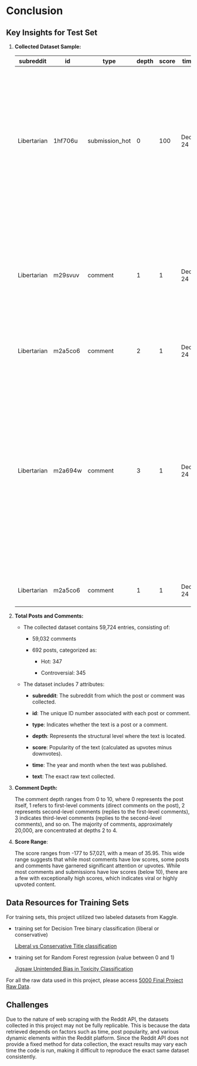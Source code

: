 # Conclusion

## Key Insights for Test Set

1.  **Collected Dataset Sample:**

    | subreddit   | id      | type           | depth | score | time   | text                                                                                                                                                                                                                                                                                                              |
    |-------------|---------|----------------|-------|-------|--------|-------------------------------------------------------------------------------------------------------------------------------------------------------------------------------------------------------------------------------------------------------------------------------------------------------------------|
    | Libertarian | 1hf706u | submission_hot | 0     | 100   | Dec-24 | The road to serfdom New to libertarian economics but my dad just let me borrow one of his books to get some knowledge. Anybody read this and is it a good place to get started? If so what would be a good book to read next?                                                                                     |
    | Libertarian | m29svuv | comment        | 1     | 1     | Dec-24 | Anything by Fredrich Bastiat is also good but he thinks the State can actually be made to function for the people he was so close to figuring out you can't tame the devil.                                                                                                                                       |
    | Libertarian | m2a5co6 | comment        | 2     | 1     | Dec-24 | Libertarians aren't exclusively anarchists.                                                                                                                                                                                                                                                                       |
    | Libertarian | m2a694w | comment        | 3     | 1     | Dec-24 | "True but like socialists and communists always saying they can fix their ideologies or that wasn't real X others eventually figure out that government can not be fixed no matter what you do. Just like Gun Free Zone signs do not stop would be mass murderers Constitutions do not stop criminals in office." |
    | Libertarian | m2a5co6 | comment        | 1     | 1     | Dec-24 | Libertarians aren't exclusively anarchists.                                                                                                                                                                                                                                                                       |

2.  **Total Posts and Comments:**

    -   The collected dataset contains 59,724 entries, consisting of:

        -   59,032 comments

        -   692 posts, categorized as:

            -   Hot: 347

            -   Controversial: 345

    -   The dataset includes 7 attributes:

        -   **subreddit**: The subreddit from which the post or comment was collected.

        -   **id**: The unique ID number associated with each post or comment.

        -   **type**: Indicates whether the text is a post or a comment.

        -   **depth**: Represents the structural level where the text is located.

        -   **score**: Popularity of the text (calculated as upvotes minus downvotes).

        -   **time**: The year and month when the text was published.

        -   **text**: The exact raw text collected.

3.  **Comment Depth:**

    The comment depth ranges from 0 to 10, where 0 represents the post itself, 1 refers to first-level comments (direct comments on the post), 2 represents second-level comments (replies to the first-level comments), 3 indicates third-level comments (replies to the second-level comments), and so on. The majority of comments, approximately 20,000, are concentrated at depths 2 to 4.

4.  **Score Range**:

    The score ranges from -177 to 57,021, with a mean of 35.95. This wide range suggests that while most comments have low scores, some posts and comments have garnered significant attention or upvotes. While most comments and submissions have low scores (below 10), there are a few with exceptionally high scores, which indicates viral or highly upvoted content.

## Data Resources for Training Sets

For training sets, this project utilized two labeled datasets from Kaggle.

-   training set for Decision Tree binary classification (liberal or conservative)

    [Liberal vs Conservative Title classification](https://www.kaggle.com/code/noname666666/liberal-vs-conservative-title-classification)

-   training set for Random Forest regression (value between 0 and 1)

    [Jigsaw Unintended Bias in Toxicity Classification](https://www.kaggle.com/c/jigsaw-unintended-bias-in-toxicity-classification/data)

For all the raw data used in this project, please access [5000 Final Project Raw Data](https://drive.google.com/drive/folders/1J5KdPo9VpLo9i6jZZZUr1LRZvcaZNddT?usp=drive_link).

## Challenges

Due to the nature of web scraping with the Reddit API, the datasets collected in this project may not be fully replicable. This is because the data retrieved depends on factors such as time, post popularity, and various dynamic elements within the Reddit platform. Since the Reddit API does not provide a fixed method for data collection, the exact results may vary each time the code is run, making it difficult to reproduce the exact same dataset consistently.
